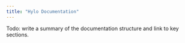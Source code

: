 ```yaml
---
title: "Hylo Documentation"
---
```



Todo: write a summary of the documentation structure and link to key sections.


<CardGrid>
    <LinkCard title="Language Tour"
              description="A beginner-friendly introduction to Hylo."
              href="/docs/user/language-tour"/>
    <LinkCard title="Building the Compiler" href="/docs/contributing/building-the-compiler"
              description="A guide to building the Hylo compiler to get started with playing.">
    </LinkCard>
    <LinkCard title="Syntax Specification"
              description="A formal listing of the language syntax."
              href="/docs/reference/specification"/>
</CardGrid>